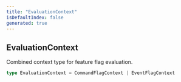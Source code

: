 ```yaml
---
title: "EvaluationContext"
isDefaultIndex: false
generated: true
---
```



<!-- This file was generated from the CommandKit source. Do not modify. Instead, re-run the "docgen" script -->


## EvaluationContext

<GenerationInfo sourceFile="packages/commandkit/src/flags/feature-flags.ts" sourceLine="196" packageName="commandkit" />

Combined context type for feature flag evaluation.

```ts title="Signature"
type EvaluationContext = CommandFlagContext | EventFlagContext
```
